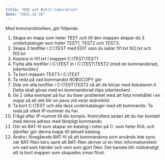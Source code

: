 ```yaml
---
title: "DOS och Batch laboration"
date: "2021-12-10"
---
```


Med kommandotolken, gör följande:

1. Skapa en mapp som heter TEST och till den mappen skapar du 3 underkataloger som heter TEST1, TEST2 och TEST3.
2. Skapa 3 textfiler i C:\TEST med EDIT som du kallar fil1.txt fil2.txt och fil3.txt
3. Kopiera in fil1.txt i mappen C:\TEST\TEST1
4. Flytta alla textfiler i C:\TEST in i C:\TEST\TEST2 (med en kommandorad, jokertecken)
5. Ta bort mappen TEST3 i C:\TEST
6. Ta reda på vad kommandot ROBOCOPY gör
7. Döp om alla textfiler i C:\TEST\TEST2 så att de börjar med bokstaven h. Detta skall göras med
   en kommandorad (tips jokertecken)
8. Ge 2 olika exempel på hur du löser problemet med att lista innehållet i en mapp så att det
   blir en paus vid varje skärmbild.
9. Ta bort C:\TEST och alla dess underkataloger med ett kommando.
   Ta reda på vilket IP-nummer du har.
10. Fråga efter IP-numret till din kompis. Kontrollera sedan att du har kontakt med denna adress
    med lämpligt kommando.
11. Gör en BAT-fil som skapar en katalog i roten på C: som heter KUL och därefter gör denna mapp till aktuell katalog.
12. Ändra i föregående BAT-fil så att kommandona som används inte syns när BAT-filen körs samt att BAT-filen skriver ut en liten informationstext om vad som händer och vem som gjort filen. Det kanske blir nödvändigt att ta bort mappen som skapades innan först.
